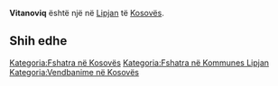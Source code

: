{{Fshat në 
 | Emri                = Vitanoviq
 | EmriAlt                = 
 | NAME_SHORT_FORM=      
 | NAME_GENERIC=      
 | NAME_SORT_NAME_RO=      VITANOVIQ
 | FULL_NAME_RO = Vitanoviq
 | FULL_NAME_ND_RO=Vitanoviq
 | SORT_NAME_RG=VITANOVIQ
 | FULL_NAME_RG=Vitanoviq
 | FULL_NAME_ND_RG=Vitanoviq
 | SRP_NAME_SHORT_FORM=      
 | SRP_NAME_GENERIC=      
 | SRP_NAME_SORT_NAME_RO=      
 | SRP_FULL_NAME_RO = 
 | SRP_FULL_NAME_ND_RO=
 | SRP_SORT_NAME_RG=
 | SRP_FULL_NAME_RG=
 | SRP_FULL_NAME_ND_RG=
 | Emri (Rasa dhanore) = 
 | Figura              = 
 | Shteti              = Kosovo
 | Komuna              = Lipjan
 | Kodi postar         = 
 | Sipërfaqja          = 

 | Popullsia           = 

 | Regj. i popullsisë  = 
 | Dend. e popullsisë  = 
 | Faqja zyrtare       = 
 <!--- Koordinatat ----> 
 | Gjerësia            = 43.181111
 | Gjatësia            = 20.789722
 | Lartësia            = 
}}
'''Vitanoviq''' është një [[]] në [[Lipjan]] të [[Kosovës]].

<!-- == Gjeografia == -->
<!-- == Historia == -->
<!-- == Demografia == -->
== Shih edhe ==
{{Komuna Lipjan}}
{{Kosovo-Administrata-Cung}}

[[Kategoria:Fshatra në Kosovës]]
[[Kategoria:Fshatra në Kommunes Lipjan]]
[[Kategoria:Vendbanime në Kosovës]]